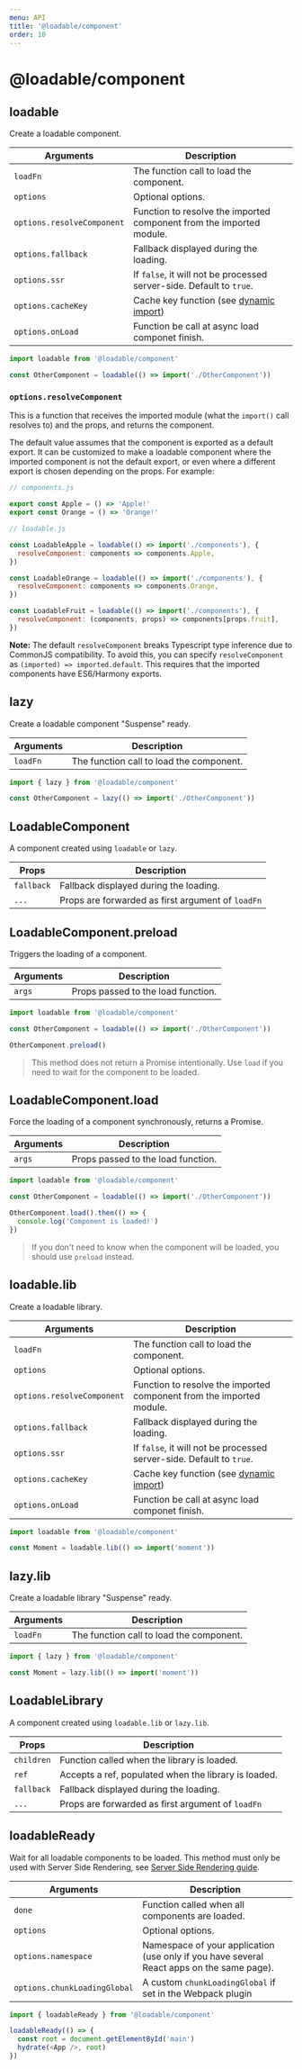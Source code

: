 ```yaml
---
menu: API
title: '@loadable/component'
order: 10
---
```


# @loadable/component

## loadable

Create a loadable component.

| Arguments                  | Description                                                          |
| -------------------------- | -------------------------------------------------------------------- |
| `loadFn`                   | The function call to load the component.                             |
| `options`                  | Optional options.                                                    |
| `options.resolveComponent` | Function to resolve the imported component from the imported module. |
| `options.fallback`         | Fallback displayed during the loading.                               |
| `options.ssr`              | If `false`, it will not be processed server-side. Default to `true`. |
| `options.cacheKey`         | Cache key function (see [dynamic import](/docs/dynamic-import/))     |
| `options.onLoad`           | Function be call at async load componet finish.                      |

```js
import loadable from '@loadable/component'

const OtherComponent = loadable(() => import('./OtherComponent'))
```

### `options.resolveComponent`

This is a function that receives the imported module (what the `import()` call resolves to) and the props, and returns the component.

The default value assumes that the component is exported as a default export.
It can be customized to make a loadable component where the imported component is not the default export, or even where a different export is chosen depending on the props.
For example:

```js
// components.js

export const Apple = () => 'Apple!'
export const Orange = () => 'Orange!'
```

```js
// loadable.js

const LoadableApple = loadable(() => import('./components'), {
  resolveComponent: components => components.Apple,
})

const LoadableOrange = loadable(() => import('./components'), {
  resolveComponent: components => components.Orange,
})

const LoadableFruit = loadable(() => import('./components'), {
  resolveComponent: (components, props) => components[props.fruit],
})
```

**Note:** The default `resolveComponent` breaks Typescript type inference due to CommonJS compatibility.
To avoid this, you can specify `resolveComponent` as `(imported) => imported.default`.
This requires that the imported components have ES6/Harmony exports.

## lazy

Create a loadable component "Suspense" ready.

| Arguments | Description                              |
| --------- | ---------------------------------------- |
| `loadFn`  | The function call to load the component. |

```js
import { lazy } from '@loadable/component'

const OtherComponent = lazy(() => import('./OtherComponent'))
```

## LoadableComponent

A component created using `loadable` or `lazy`.

| Props      | Description                                       |
| ---------- | ------------------------------------------------- |
| `fallback` | Fallback displayed during the loading.            |
| `...`      | Props are forwarded as first argument of `loadFn` |

## LoadableComponent.preload

Triggers the loading of a component.

| Arguments | Description                        |
| --------- | ---------------------------------- |
| `args`    | Props passed to the load function. |

```js
import loadable from '@loadable/component'

const OtherComponent = loadable(() => import('./OtherComponent'))

OtherComponent.preload()
```

> This method does not return a Promise intentionally. Use `load` if you need to wait for the component to be loaded.

## LoadableComponent.load

Force the loading of a component synchronously, returns a Promise.

| Arguments | Description                        |
| --------- | ---------------------------------- |
| `args`    | Props passed to the load function. |

```js
import loadable from '@loadable/component'

const OtherComponent = loadable(() => import('./OtherComponent'))

OtherComponent.load().then(() => {
  console.log('Component is loaded!')
})
```

> If you don't need to know when the component will be loaded, you should use `preload` instead.

## loadable.lib

Create a loadable library.

| Arguments                  | Description                                                          |
| -------------------------- | -------------------------------------------------------------------- |
| `loadFn`                   | The function call to load the component.                             |
| `options`                  | Optional options.                                                    |
| `options.resolveComponent` | Function to resolve the imported component from the imported module. |
| `options.fallback`         | Fallback displayed during the loading.                               |
| `options.ssr`              | If `false`, it will not be processed server-side. Default to `true`. |
| `options.cacheKey`         | Cache key function (see [dynamic import](/docs/dynamic-import))      |
| `options.onLoad`           | Function be call at async load componet finish.                      |

```js
import loadable from '@loadable/component'

const Moment = loadable.lib(() => import('moment'))
```

## lazy.lib

Create a loadable library "Suspense" ready.

| Arguments | Description                              |
| --------- | ---------------------------------------- |
| `loadFn`  | The function call to load the component. |

```js
import { lazy } from '@loadable/component'

const Moment = lazy.lib(() => import('moment'))
```

## LoadableLibrary

A component created using `loadable.lib` or `lazy.lib`.

| Props      | Description                                          |
| ---------- | ---------------------------------------------------- |
| `children` | Function called when the library is loaded.          |
| `ref`      | Accepts a ref, populated when the library is loaded. |
| `fallback` | Fallback displayed during the loading.               |
| `...`      | Props are forwarded as first argument of `loadFn`    |

## loadableReady

Wait for all loadable components to be loaded. This method must only be used with Server Side Rendering, see [Server Side Rendering guide](/docs/server-side-rendering/).

| Arguments                    | Description                                                                               |
| ---------------------------- | ----------------------------------------------------------------------------------------- |
| `done`                       | Function called when all components are loaded.                                           |
| `options`                    | Optional options.                                                                         |
| `options.namespace`          | Namespace of your application (use only if you have several React apps on the same page). |
| `options.chunkLoadingGlobal` | A custom `chunkLoadingGlobal` if set in the Webpack plugin                                |

```js
import { loadableReady } from '@loadable/component'

loadableReady(() => {
  const root = document.getElementById('main')
  hydrate(<App />, root)
})
```
